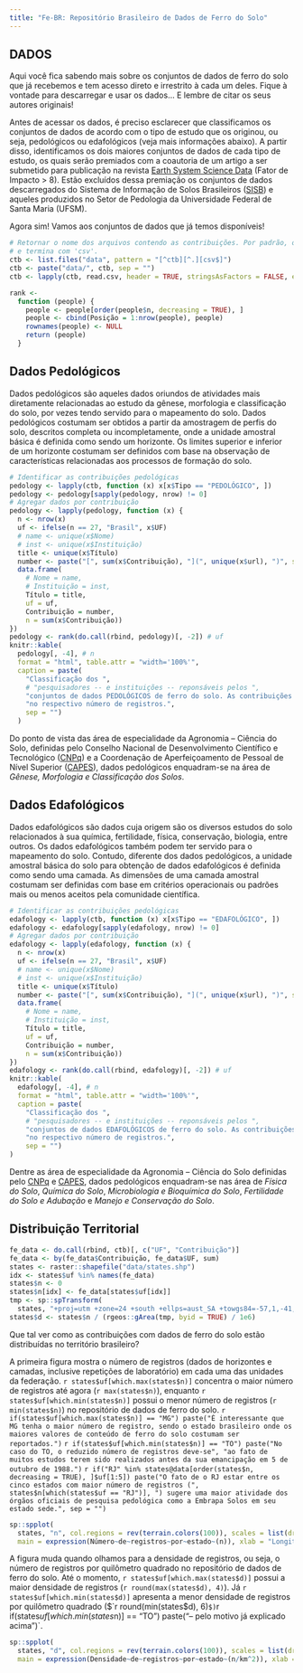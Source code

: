 ```yaml
---
title: "Fe-BR: Repositório Brasileiro de Dados de Ferro do Solo"
---
```


## DADOS

Aqui você fica sabendo mais sobre os conjuntos de dados de ferro do solo que já recebemos e tem acesso direto
e irrestrito à cada um deles. Fique à vontade para descarregar e usar os dados... E lembre de citar os seus 
autores originais!

Antes de acessar os dados, é preciso esclarecer que classificamos os conjuntos de dados de acordo com o tipo 
de estudo que os originou, ou seja, pedológicos ou edafológicos (veja mais informações abaixo). A partir disso,
identificamos os dois maiores conjuntos de dados de cada tipo de estudo, os quais serão premiados com a
coautoria de um artigo a ser submetido para publicação na revista 
[Earth System Science Data](http://earth-system-science-data.net/) (Fator de Impacto > 8). Estão excluídos 
dessa premiação os conjuntos de dados descarregados do Sistema de Informação de Solos Brasileiros 
([SISB](https://www.bdsolos.cnptia.embrapa.br/consulta_publica.html)) e aqueles produzidos no Setor de 
Pedologia da Universidade Federal de Santa Maria (UFSM).

Agora sim! Vamos aos conjuntos de dados que já temos disponíveis!

```r
# Retornar o nome dos arquivos contendo as contribuições. Por padrão, o nome dos arquivos inicia com 'ctb'
# e termina com 'csv'.
ctb <- list.files("data", pattern = "[^ctb][^.][csv$]")
ctb <- paste("data/", ctb, sep = "")
ctb <- lapply(ctb, read.csv, header = TRUE, stringsAsFactors = FALSE, encoding = "UTF-8")
```

```r
rank <- 
  function (people) {
    people <- people[order(people$n, decreasing = TRUE), ]
    people <- cbind(Posição = 1:nrow(people), people)
    rownames(people) <- NULL
    return (people)
  }
```

## Dados Pedológicos

Dados pedológicos são aqueles dados oriundos de atividades mais diretamente relacionadas ao 
estudo da gênese, morfologia e classificação do solo, por vezes tendo servido para o mapeamento do solo. Dados 
pedológicos costumam ser obtidos a partir da amostragem de perfis do solo, descritos completa ou 
incompletamente, onde a unidade amostral básica é definida como sendo um horizonte. Os limites superior e 
inferior de um horizonte costumam ser definidos com base na observação de características relacionadas aos 
processos de formação do solo.

```r
# Identificar as contribuições pedológicas
pedology <- lapply(ctb, function (x) x[x$Tipo == "PEDOLÓGICO", ])
pedology <- pedology[sapply(pedology, nrow) != 0]
# Agregar dados por contribuição
pedology <- lapply(pedology, function (x) {
  n <- nrow(x)
  uf <- ifelse(n == 27, "Brasil", x$UF)
  # name <- unique(x$Nome)
  # inst <- unique(x$Instituição)
  title <- unique(x$Título)
  number <- paste("[", sum(x$Contribuição), "](", unique(x$url), ")", sep = "")
  data.frame(
    # Nome = name,
    # Instituição = inst,
    Título = title,
    uf = uf, 
    Contribuição = number, 
    n = sum(x$Contribuição))
})
pedology <- rank(do.call(rbind, pedology)[, -2]) # uf
knitr::kable(
  pedology[, -4], # n
  format = "html", table.attr = "width='100%'",
  caption = paste(
    "Classificação dos ",
    # "pesquisadores -- e instituições -- reponsáveis pelos ",
    "conjuntos de dados PEDOLÓGICOS de ferro do solo. As contribuições podem ser descarregadas clicando ",
    "no respectivo número de registros.",
    sep = "")
  )
```

Do ponto de vista das área de especialidade da Agronomia -- Ciência do Solo, definidas pelo Conselho Nacional 
de Desenvolvimento Científico e Tecnológico 
([CNPq](http://cnpq.br/documents/10157/186158/TabeladeAreasdoConhecimento.pdf)) e a Coordenação de
Aperfeiçoamento de Pessoal de Nível Superior 
([CAPES](http://www.capes.gov.br/avaliacao/instrumentos-de-apoio/tabela-de-areas-do-conhecimento-avaliacao)), 
dados pedológicos enquadram-se na área de *Gênese, Morfologia e Classificação dos Solos*.

## Dados Edafológicos

Dados edafológicos são dados cuja origem são os diversos estudos do solo relacionados à sua
química, fertilidade, física, conservação, biologia, entre outros. Os dados edafológicos também podem ter 
servido para o mapeamento do solo. Contudo, diferente dos dados pedológicos, a unidade amostral básica do solo
para obtenção de dados edafológicos é definida como sendo uma camada. As dimensões de uma camada 
amostral costumam ser definidas com base em critérios operacionais ou padrões mais ou menos aceitos pela 
comunidade científica.

```r
# Identificar as contribuições pedológicas
edafology <- lapply(ctb, function (x) x[x$Tipo == "EDAFOLÓGICO", ])
edafology <- edafology[sapply(edafology, nrow) != 0]
# Agregar dados por contribuição
edafology <- lapply(edafology, function (x) {
  n <- nrow(x)
  uf <- ifelse(n == 27, "Brasil", x$UF)
  # name <- unique(x$Nome)
  # inst <- unique(x$Instituição)
  title <- unique(x$Título)
  number <- paste("[", sum(x$Contribuição), "](", unique(x$url), ")", sep = "")
  data.frame(
    # Nome = name, 
    # Instituição = inst, 
    Título = title,
    uf = uf, 
    Contribuição = number, 
    n = sum(x$Contribuição))
})
edafology <- rank(do.call(rbind, edafology)[, -2]) # uf
knitr::kable(
  edafology[, -4], # n
  format = "html", table.attr = "width='100%'",
  caption = paste(
    "Classificação dos ",
    # "pesquisadores -- e instituições -- reponsáveis pelos ",
    "conjuntos de dados EDAFOLÓGICOS de ferro do solo. As contribuições podem ser descarregadas clicando ",
    "no respectivo número de registros.",
    sep = "")
)
```

Dentre as área de especialidade da Agronomia -- Ciência do Solo definidas pelo 
[CNPq](http://cnpq.br/documents/10157/186158/TabeladeAreasdoConhecimento.pdf) e 
[CAPES](http://www.capes.gov.br/avaliacao/instrumentos-de-apoio/tabela-de-areas-do-conhecimento-avaliacao), 
dados pedológicos enquadram-se nas área de *Física do Solo*, *Química do Solo*, 
*Microbiologia e Bioquímica do Solo*, *Fertilidade do Solo e Adubação* e *Manejo e Conservação do Solo*.

## Distribuição Territorial

```r
fe_data <- do.call(rbind, ctb)[, c("UF", "Contribuição")]
fe_data <- by(fe_data$Contribuição, fe_data$UF, sum)
states <- raster::shapefile("data/states.shp")
idx <- states$uf %in% names(fe_data)
states$n <- 0
states$n[idx] <- fe_data[states$uf[idx]]
tmp <- sp::spTransform(
  states, "+proj=utm +zone=24 +south +ellps=aust_SA +towgs84=-57,1,-41,0,0,0,0 +units=m +no_defs")
states$d <- states$n / (rgeos::gArea(tmp, byid = TRUE) / 1e6)
```

Que tal ver como as contribuições com dados de ferro do solo estão distribuídas no território brasileiro?

A primeira figura mostra o número de registros (dados de horizontes e camadas, inclusive repetições de 
laboratório) em cada uma das unidades da federação. `r states$uf[which.max(states$n)]` concentra o maior 
número de registros até agora (`r max(states$n)`), enquanto `r states$uf[which.min(states$n)]` possui o menor 
número de registros (`r min(states$n)`) no repositório de dados de ferro do solo.
`r if(states$uf[which.max(states$n)] == "MG") paste("É interessante que MG tenha o maior número de registro, sendo o estado brasileiro onde os maiores valores de conteúdo de ferro do solo costumam ser reportados.")`
`r if(states$uf[which.min(states$n)] == "TO") paste("No caso do TO, o reduzido número de registros deve-se", "ao fato de muitos estudos terem sido realizados antes da sua emancipação em 5 de outubro de 1988.")`
`r if("RJ" %in% states@data[order(states$n, decreasing = TRUE), ]$uf[1:5]) paste("O fato de o RJ estar entre os cinco estados com maior número de registros (", states$n[which(states$uf == "RJ")], ") sugere uma maior atividade dos órgãos oficiais de pesquisa pedológica como a Embrapa Solos em seu estado sede.", sep = "")`

```r
sp::spplot(
  states, "n", col.regions = rev(terrain.colors(100)), scales = list(draw = TRUE), 
  main = expression(Número~de~registros~por~estado~(n)), xlab = "Longitude", ylab = "Latitude")
```

A figura muda quando olhamos para a densidade de registros, ou seja, o número de registros por quilômetro
quadrado no repositório de dados de ferro do solo. Até o momento, `r states$uf[which.max(states$d)]` possui a 
maior densidade de registros (`r round(max(states$d), 4)`). Já `r states$uf[which.min(states$d)]` apresenta a 
menor densidade de registros por quilômetro quadrado ($`r round(min(states$d), 6)`$)
`r if(states$uf[which.min(states$n)] == "TO") paste("-- pelo motivo já explicado acima")`.


```r
sp::spplot(
  states, "d", col.regions = rev(terrain.colors(100)), scales = list(draw = TRUE),
  main = expression(Densidade~de~registros~por~estado~(n/km^2)), xlab = "Longitude", ylab = "Latitude")
```
